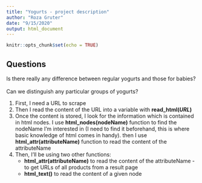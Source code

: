 ```yaml
---
title: "Yogurts - project description"
author: "Roza Gruter"
date: "9/15/2020"
output: html_document
---
```


```r
knitr::opts_chunk$set(echo = TRUE)
```

## Questions
Is there really any difference between regular yogurts and those for babies?
\
\
Can we distinguish any particular groups of yogurts?


1. First, I need a URL to scrape
2. Then I read the content of the URL into a variable with **read_html(_URL_)**
3. Once the content is stored, I look for the information which is contained in html nodes. I use **html_nodes(nodeName)** function to find the nodeName I'm interested in (I need to find it beforehand, this is where basic knowledge of html comes in handy). then I use **html_attr(attributeName)** function to read the content of the attributeName
4. Then, I'll be using two other functions:
    + **html_attr(attributeName)** to read the content of the attributeName - to get URLs of all products from a result page
    + **html_text()** to read the content of a given node
\


